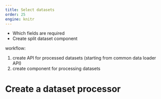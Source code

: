 ```yaml
---
title: Select datasets
order: 25
engine: knitr
---
```


* Which fields are required
* Create split dataset component

workflow:

1. create API for processed datasets (starting from common data loader API)
2. create component for processing datasets

# Create a dataset processor